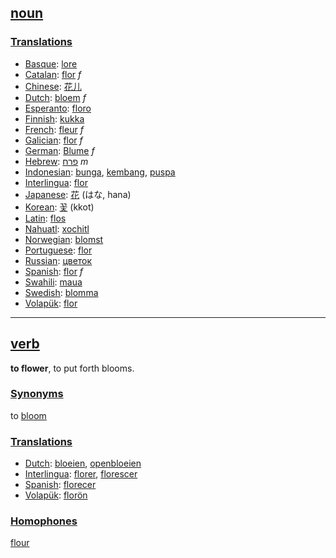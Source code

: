 ==[[noun]]==

===[[Translation]]s===
*[[Basque]]: [[lore]]
*[[Catalan]]: [[flor]] ''f''
*[[Chinese]]: [[花儿]]
*[[Dutch]]: [[bloem]] ''f''
*[[Esperanto]]: [[floro]]
*[[Finnish]]: [[kukka]]
*[[French]]: [[fleur]] ''f''
*[[Galician]]: [[flor]] ''f''
*[[German]]: [[Blume]] ''f''
*[[Hebrew]]: [[פרח]] ''m''
*[[Indonesian]]: [[bunga]], [[kembang]], [[puspa]]
*[[Interlingua]]: [[flor]]
*[[Japanese]]: [[花]] (はな, hana)
*[[Korean]]: [[꽃]] (kkot)
*[[Latin]]: [[flos]]
*[[Nahuatl]]: [[xochitl]]
*[[Norwegian]]: [[blomst]]
*[[Portuguese]]: [[flor]]
*[[Russian]]: [[цветок]]
*[[Spanish]]: [[flor]] ''f''
*[[Swahili]]: [[maua]]
*[[Swedish]]: [[blomma]]
*[[Volapük]]: [[flor]]

----

==[[verb]]==
'''to flower''', to put forth blooms.

===[[Synonym]]s===

to [[bloom]]

===[[Translation]]s===
*[[Dutch]]: [[bloeien]], [[openbloeien]]
*[[Interlingua]]: [[florer]], [[florescer]]
*[[Spanish]]: [[florecer]]
*[[Volapük]]: [[florön]]

===[[Homophone]]s===
[[flour]]